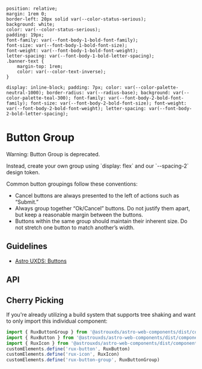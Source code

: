     position: relative;
    margin: 1rem 0;
    border-left: 20px solid var(--color-status-serious);
    background: white;
    color: var(--color-status-serious);
    padding: 19px;
    font-family: var(--font-body-1-bold-font-family);
    font-size: var(--font-body-1-bold-font-size);
    font-weight: var(--font-body-1-bold-font-weight);
    letter-spacing: var(--font-body-1-bold-letter-spacing);
    .banner-text {
        margin-top: 1rem;
        color: var(--color-text-inverse);
    }
`
  display: inline-block;
  padding: 7px;
  color: var(--color-palette-neutral-1000);
  border-radius: var(--radius-base);
  background: var(--color-palette-teal-300);
      font-family: var(--font-body-2-bold-font-family);
    font-size: var(--font-body-2-bold-font-size);
    font-weight: var(--font-body-2-bold-font-weight);
    letter-spacing: var(--font-body-2-bold-letter-spacing);
`

<Meta of={ButtonGroupStories} />

# Button Group

<StyledDiv>
  <div>Warning: Button Group is deprecated.</div>

  <p class="banner-text">
    Instead, create your own group using `display: flex` and our `--spacing-2` design token.
  </p>
</StyledDiv>

Common button groupings follow these conventions:

* Cancel buttons are always presented to the left of actions such as “Submit.”
* Always group together “Ok/Cancel” buttons. Do not justify them apart, but keep a reasonable margin between the buttons.
* Buttons within the same group should maintain their inherent size. Do not stretch one button to match another’s width.

## Guidelines

* [Astro UXDS: Buttons](http://www.astrouxds.com/ui-components/buttons)

<Canvas>
  <Story of={ButtonGroupStories.ButtonGroup} />
</Canvas>

## API

<Controls />

## Cherry Picking

If you're already utilizing a build system that supports tree shaking and want to only import this individual component:

```js
import { RuxButtonGroup } from '@astrouxds/astro-web-components/dist/components/rux-button-group.js'
import { RuxButton } from '@astrouxds/astro-web-components/dist/components/rux-button.js'
import { RuxIcon } from '@astrouxds/astro-web-components/dist/components/rux-icon.js'
customElements.define('rux-button', RuxButton)
customElements.define('rux-icon', RuxIcon)
customElements.define('rux-button-group', RuxButtonGroup)
```
